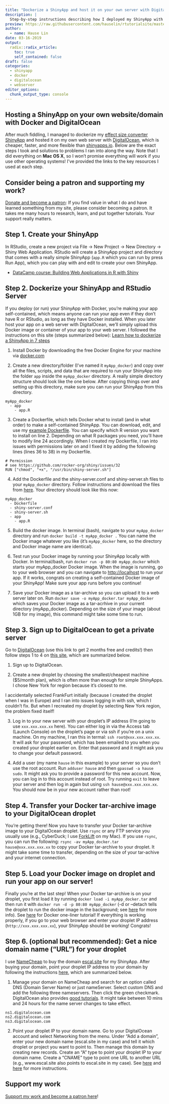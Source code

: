 ```yaml
---
title: "Dockerize a ShinyApp and host it on your own server with DigitalOcean"
description: |
  Step-by-step instructions describing how I deployed my ShinyApp with Docker and hosted it on a web server with DigitalOcean (using Mac OS X).
preview: https://raw.githubusercontent.com/hauselin/rtutorialsite/master/docs/attachments/dockerShinyDigitalOcean.jpg
author:
  - name: Hause Lin
date: 03-16-2019
output:
  radix::radix_article:
    toc: true
    self_contained: false
draft: false
categories: 
  - shinyapp
  - docker
  - digitalocean
  - webserver
editor_options: 
  chunk_output_type: console
---
```


## Hosting a ShinyApp on your own website/domain with Docker and DigitalOcean

After much fiddling, I managed to dockerize my [effect size converter ShinyApp](http://escal.site/) and hosted it on my own web server with [DigitalOcean](https://m.do.co/c/a32d79a17aa9), which is cheaper, faster, and more flexible than [shinyapps.io](http://shinyapps.io/). Below are the exact steps I took and solutions to problems I ran into along the way. Note that I did everything on **Mac OS X**, so I won't promise everything will work if you use other operating systems! I've provided the links to the key resources I used at each step. 

## Consider being a patron and supporting my work?

[Donate and become a patron](https://donorbox.org/support-my-teaching): If you find value in what I do and have learned something from my site, please consider becoming a patron. It takes me many hours to research, learn, and put together tutorials. Your support really matters.

## Step 1. Create your ShinyApp

In RStudio, create a new project via File -> New Project -> New Directory -> Shiny Web Application. RStudio will create a ShinyApp project and directory that comes with a really simple ShinyApp (`app.R` which you can run by press Run App), which you can play with and edit to create your own ShinyApp. 

* [DataCamp course: Building Web Applications in R with Shiny](https://www.datacamp.com/tracks/shiny-fundamentals-with-r)

## Step 2. Dockerize your ShinyApp and RStudio Server

If you deploy (or run) your ShinyApp with Docker, you're making your app self-contained, which means anyone can run your app even if they don't have R or RStudio, as long as they have Docker installed. When you later host your app on a web server with DigitalOcean, we'll simply upload this Docker image or container of your app to your web server. I followed the instructions on this site (steps summarized below): [Learn how to dockerize a ShinyApp in 7 steps](https://www.bjoern-hartmann.de/post/learn-how-to-dockerize-a-shinyapp-in-7-steps/)

1. Install Docker by downloading the free Docker Engine for your machine via [docker.com](http://docker.com)

2. Create a new directory/folder (I've named it `myApp_docker`) and copy over all the files, scripts, and data that are required to run your ShinyApp into the folder `app` inside the `myApp_docker` directory. A really simple directory structure should look like the one below. After copying things over and setting up this directory, make sure you can run your ShinyApp from this directory. 

```
myApp_docker
  - app
    - app.R
```

3. Create a Dockerfile, which tells Docker what to install (and in what order) to make a self-contained ShinyApp. You can download, edit, and use my [example Dockerfile](https://raw.githubusercontent.com/hauselin/rtutorialsite/master/docs/attachments/Dockerfile). You can specify which R version you want to install on line 2. Depending on what R packages you need, you'll have to modify line 24 accordingly. When I created my Dockerfile, I ran into issues with permissions later on and I fixed it by adding the following lines (lines 36 to 38) in my Dockerfile.

```
# Permission
# see https://github.com/rocker-org/shiny/issues/32
RUN ["chmod", "+x", "/usr/bin/shiny-server.sh"]
```

4. Add the Dockerfile and the shiny-server.conf and shiny-server.sh files to your `myApp_docker` directory. Follow instructions and download the files from [here](https://www.bjoern-hartmann.de/post/learn-how-to-dockerize-a-shinyapp-in-7-steps/#step-4-add-configuration-files-for-your-shinyapp). Your directory should look like this now:

```
myApp_docker
  - Dockerfile
  - shiny-server.conf
  - shiny-server.sh
  - app
    - app.R
```

5. Build the docker image. In terminal (bash), navigate to your `myApp_docker` directory and run `docker build -t myApp_docker .` You can name the Docker image whatever you like (it's `myApp_docker` here, so the directory and Docker image name are identical).

6. Test run your Docker image by running your ShinyApp locally with Docker. In terminal/bash, run `docker run -p 80:80 myApp_docker` which starts your myApp_docker Docker image. When the image is running, go to your web browser and you can navigate to [http://localhost](http://localhost) to run your app. If it works, congrats on creating a self-contained Docker image of your ShinyApp! Make sure your app runs before you continue!

7. Save your Docker image as a tar-archive so you can upload it to a web server later on. Run `docker save -o myApp_docker.tar myApp_docker` which saves your Docker image as a tar-acrhive in your current directory (myApp_docker). Depending on the size of your image (about 1GB for my image), this command might take some time to run.

## Step 3. Sign up to DigitalOcean to get a private server

Go to [DigitalOcean](https://m.do.co/c/a32d79a17aa9) (use this link to get 2 months free and credits!) then follow steps 1 to 4 on [this site](https://deanattali.com/2015/05/09/setup-rstudio-shiny-server-digital-ocean/), which are summarized below. 

1. Sign up to DigitalOcean.

2. Create a new droplet by choosing the smallest/cheapest machine ($5/month plan), which is often more than enough for simple ShinyApps. I chose New York for region because it's closest to me.

<aside>
I accidentally selected FrankFurt initially (because I created the droplet when I was in Europe) and I ran into issues logging in with ssh, which I couldn't fix. But when I recreated my droplet by selecting New York region, the problem fixed itself!
</aside>

3. Log in to your new server with your droplet's IP address (I'm going to use `xxx.xxx.xxx.xx` here). You can either log in via the Access tab (Launch Console) on the droplet's page or via ssh if you're on a unix machine. On my machine, I ran this in termal: `ssh root@xxx.xxx.xxx.xx`. It will ask for your password, which has been emailed to you when you created your droplet earlier on. Enter that password and it might ask you to change your default password. 

4. Add a user (my name `hause` in this example) to your server so you don't use the root account. Run `adduser hause` and then `gpasswd -a hause sudo`. It might ask you to provide a password for this new account. Now, you can log in to this account instead of root. Try running `exit` to leave your server and then log in again but using `ssh hause@xxx.xxx.xxx.xx`. You should now be in your new account rather than root!

## Step 4. Transfer your Docker tar-archive image to your DigitalOcean droplet

You're getting there! Now you have to transfer your Docker tar-archive image to your DigitalOcean droplet. Use `rsync` or any FTP service you usually use (e.g., CyberDuck; I use [ForkLift](https://binarynights.com/) on my Mac). If you use `rsync`, you can run the following: `rsync -av myApp_docker.tar hause@xxx.xxx.xxx.xx` to copy your Docker tar-archive to your droplet. It might take some time to transfer, depending on the size of your tar-achive and your internet connection.

## Step 5. Load your Docker image on droplet and run your app on our server!

Finally you're at the last step! When your Docker tar-archive is on your droplet, you first load it by running `docker load -i myApp_docker.tar` and then run it with `docker run -d -p 80:80 myApp_docker` (-d or --detach tells the droplet to run the docker image in the background; see [here](http://networkstatic.net/running-docker-machine-on-digital-ocean/) for more info). See [here](http://networkstatic.net/docker-one-liners/) for Docker one-liner tutorial! If everything is working properly, if you go to your web browser and enter your droplet IP address (`http://xxx.xxx.xxx.xx`), your ShinyApp should be working! Congrats!

## Step 6. (optional but recommended): Get a nice domain name ("URL") for your droplet

I use [NameCheap](http://namecheap.com/) to buy the domain [escal.site](http://escal.site) for my ShinyApp. After buying your domain, point your droplet IP address to your domain by following the instructions [here](https://www.howlthemes.com/point-domain-name-digitalocean-droplet/), which are summarized below.

1. Manage your domain on NameCheap and search for an option called DNS (Domain Server Name) or just nameServer. Select custom DNS and add the following three nameservers. Then click the green checkmark. DigitalOcean also provides [good tutorials](https://www.digitalocean.com/community/tutorials/how-to-point-to-digitalocean-nameservers-from-common-domain-registrars#registrar-namecheap). It might take between 10 mins and 24 hours for the name server changes to take effect. 

```
ns1.digitalocean.com
ns2.digitalocean.com
ns3.digitalocean.com
```

2. Point your droplet IP to your domain name. Go to your DigitalOcean account and select Networking from the menu. Under "Add a domain", enter your new domain name (escal.site in my case) and tell it which droplet or project you want to point to. Then manage this domain by creating new records. Create an "A" type to point your droplet IP to your domain name. Create a "CNAME" type to point one URL to another URL (e.g., www.escal.site also points to escal.site in my case). See [here](https://www.howlthemes.com/point-domain-name-digitalocean-droplet/) and [here](https://www.digitalocean.com/docs/networking/dns/how-to/manage-records/) for more instructions. 

## Support my work

[Support my work and become a patron here](https://donorbox.org/support-my-teaching)!
